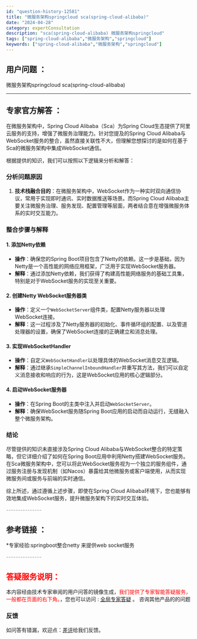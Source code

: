 ```yaml
---
id: "question-history-12581"
title: "微服务架构springcloud sca(spring-cloud-alibaba)"
date: "2024-04-28"
category: expertConsultation
description: "sca(spring-cloud-alibaba) 微服务架构springcloud"
tags: ["spring-cloud-alibaba","微服务架构","springcloud"]
keywords: ["spring-cloud-alibaba","微服务架构","springcloud"]
---
```


## 用户问题 ： 
 微服务架构springcloud sca(spring-cloud-alibaba) 

---------------
## 专家官方解答 ：

在微服务架构中，Spring Cloud Alibaba（Sca）为Spring Cloud生态提供了阿里云服务的支持，增强了微服务治理能力。针对您提及的Spring Cloud Alibaba与WebSocket服务的整合，虽然直接关联性不大，但理解您想探讨的是如何在基于Sca的微服务架构中集成WebSocket通信。

根据提供的知识，我们可以按照以下逻辑来分析和解答：

### 分析问题原因

1. **技术栈融合目的**：在微服务架构中，WebSocket作为一种实时双向通信协议，常用于实现即时通讯、实时数据推送等场景。而Spring Cloud Alibaba主要关注微服务治理、服务发现、配置管理等层面，两者结合意在增强微服务体系的实时交互能力。

### 整合步骤与解释

#### 1. 添加Netty依赖
- **操作**：确保您的Spring Boot项目包含了Netty的依赖。这一步是基础，因为Netty是一个高性能的网络应用框架，广泛用于实现WebSocket服务器。
- **解释**：通过添加Netty依赖，我们获得了构建高性能网络服务的基础工具集，特别是对于WebSocket服务的实现至关重要。

#### 2. 创建Netty WebSocket服务器类
- **操作**：定义一个`WebSocketServer`组件类，配置Netty服务器以处理WebSocket连接。
- **解释**：这一过程涉及了Netty服务器的初始化、事件循环组的配置、以及管道处理器的设置，确保了WebSocket连接的正确建立和消息处理。

#### 3. 实现WebSocketHandler
- **操作**：自定义`WebSocketHandler`以处理具体的WebSocket消息交互逻辑。
- **解释**：通过继承`SimpleChannelInboundHandler`并重写其方法，我们可以自定义消息接收和响应的行为，这是WebSocket应用的核心逻辑部分。

#### 4. 启动WebSocket服务器
- **操作**：在Spring Boot的主类中注入并启动`WebSocketServer`。
- **解释**：确保WebSocket服务随Spring Boot应用的启动而自动运行，无缝融入整个微服务架构。

### 结论

尽管提供的知识未直接涉及Spring Cloud Alibaba与WebSocket整合的特定策略，但它详细介绍了如何在Spring Boot应用中利用Netty搭建WebSocket服务。在Sca微服务架构中，您可以将此WebSocket服务视为一个独立的服务组件，通过服务注册与发现机制（如Nacos）暴露给其他微服务或客户端使用，从而实现微服务间或服务与前端的实时通信。

综上所述，通过遵循上述步骤，即使在Spring Cloud Alibaba环境下，您也能够有效地集成WebSocket服务，提升微服务架构下的实时交互体验。


<font color="#949494">---------------</font> 


## 参考链接 ：

*专家经验:springboot整合netty 来提供web socket服务 


 <font color="#949494">---------------</font> 
 


## <font color="#FF0000">答疑服务说明：</font> 

本内容经由技术专家审阅的用户问答的镜像生成，<font color="#FF0000">我们提供了专家智能答疑服务，一般都在页面的右下角。</font>，您也可以访问 : [全局专家答疑](https://opensource.alibaba.com/chatBot) 。 咨询其他产品的的问题

### 反馈
如问答有错漏，欢迎点：[差评](https://ai.nacos.io/user/feedbackByEnhancerGradePOJOID?enhancerGradePOJOId=12674)给我们反馈。
